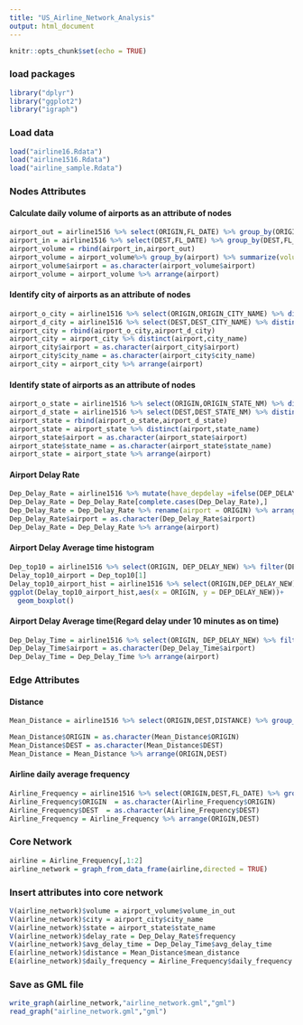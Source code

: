 ```yaml
---
title: "US_Airline_Network_Analysis"
output: html_document
---
```


```r
knitr::opts_chunk$set(echo = TRUE)
```


### load packages
```r
library("dplyr")
library("ggplot2")
library("igraph")
```

### Load data
```r
load("airline16.Rdata")
load("airline1516.Rdata")
load("airline_sample.Rdata")
```

### Nodes Attributes

#### Calculate daily volume of airports as an attribute of nodes
```r
airport_out = airline1516 %>% select(ORIGIN,FL_DATE) %>% group_by(ORIGIN,FL_DATE) %>% summarise(frequency = n()) %>% rename(airport = ORIGIN) %>% group_by(airport) %>% summarize(volume = mean(frequency))
airport_in = airline1516 %>% select(DEST,FL_DATE) %>% group_by(DEST,FL_DATE) %>% summarise(frequency = n()) %>% rename(airport = DEST) %>% group_by(airport) %>% summarise(volume = mean(frequency))
airport_volume = rbind(airport_in,airport_out) 
airport_volume = airport_volume%>% group_by(airport) %>% summarize(volume_in_out = sum(volume))
airport_volume$airport = as.character(airport_volume$airport)
airport_volume = airport_volume %>% arrange(airport)
```


#### Identify city of airports as an attribute of nodes
```r
airport_o_city = airline1516 %>% select(ORIGIN,ORIGIN_CITY_NAME) %>% distinct(ORIGIN,ORIGIN_CITY_NAME) %>% rename(airport = ORIGIN,city_name = ORIGIN_CITY_NAME)
airport_d_city = airline1516 %>% select(DEST,DEST_CITY_NAME) %>% distinct(DEST,DEST_CITY_NAME) %>% rename(airport = DEST,city_name = DEST_CITY_NAME)
airport_city = rbind(airport_o_city,airport_d_city)
airport_city = airport_city %>% distinct(airport,city_name)
airport_city$airport = as.character(airport_city$airport)
airport_city$city_name = as.character(airport_city$city_name)
airport_city = airport_city %>% arrange(airport)
```

#### Identify state of airports as an attribute of nodes
```r
airport_o_state = airline1516 %>% select(ORIGIN,ORIGIN_STATE_NM) %>% distinct(ORIGIN,ORIGIN_STATE_NM) %>% rename(airport = ORIGIN,state_name = ORIGIN_STATE_NM)
airport_d_state = airline1516 %>% select(DEST,DEST_STATE_NM) %>% distinct(DEST,DEST_STATE_NM) %>% rename(airport = DEST,state_name = DEST_STATE_NM)
airport_state = rbind(airport_o_state,airport_d_state)
airport_state = airport_state %>% distinct(airport,state_name) 
airport_state$airport = as.character(airport_state$airport)
airport_state$state_name = as.character(airport_state$state_name)
airport_state = airport_state %>% arrange(airport)
```

#### Airport Delay Rate
```r
Dep_Delay_Rate = airline1516 %>% mutate(have_depdelay =ifelse(DEP_DELAY_NEW>0,1,0) ) %>% select(ORIGIN,have_depdelay)
Dep_Delay_Rate = Dep_Delay_Rate[complete.cases(Dep_Delay_Rate),]
Dep_Delay_Rate = Dep_Delay_Rate %>% rename(airport = ORIGIN) %>% arrange(airport) %>% group_by(airport) %>% summarize(frequency = sum(have_depdelay)/n())
Dep_Delay_Rate$airport = as.character(Dep_Delay_Rate$airport)
Dep_Delay_Rate = Dep_Delay_Rate %>% arrange(airport)
```

#### Airport Delay Average time histogram
```r
Dep_top10 = airline1516 %>% select(ORIGIN, DEP_DELAY_NEW) %>% filter(DEP_DELAY_NEW>10) %>% rename(airport = ORIGIN) %>% group_by(airport) %>% summarise(avg_delay_time = mean(DEP_DELAY_NEW)) %>% top_n(10,avg_delay_time)
Delay_top10_airport = Dep_top10[1]
Delay_top10_airport_hist = airline1516 %>% select(ORIGIN,DEP_DELAY_NEW) %>% filter(ORIGIN %in% Delay_top10_airport$airport, DEP_DELAY_NEW>0)
ggplot(Delay_top10_airport_hist,aes(x = ORIGIN, y = DEP_DELAY_NEW))+
  geom_boxplot()
```


#### Airport Delay Average time(Regard delay under 10 minutes as on time)
```r
Dep_Delay_Time = airline1516 %>% select(ORIGIN, DEP_DELAY_NEW) %>% filter(DEP_DELAY_NEW>0) %>% rename(airport = ORIGIN) %>% group_by(airport) %>% summarise(avg_delay_time = mean(DEP_DELAY_NEW))
Dep_Delay_Time$airport = as.character(Dep_Delay_Time$airport)
Dep_Delay_Time = Dep_Delay_Time %>% arrange(airport)
```

### Edge Attributes

#### Distance
```r
Mean_Distance = airline1516 %>% select(ORIGIN,DEST,DISTANCE) %>% group_by(ORIGIN,DEST) %>% summarise(mean_distance = mean(DISTANCE))

Mean_Distance$ORIGIN = as.character(Mean_Distance$ORIGIN)
Mean_Distance$DEST = as.character(Mean_Distance$DEST)
Mean_Distance = Mean_Distance %>% arrange(ORIGIN,DEST)
```

#### Airline daily  average frequency
```r
Airline_Frequency = airline1516 %>% select(ORIGIN,DEST,FL_DATE) %>% group_by(ORIGIN,DEST,FL_DATE) %>% summarize(frequency = n()) %>% group_by(ORIGIN,DEST) %>% summarise(daily_frequency = mean(frequency))
Airline_Frequency$ORIGIN  = as.character(Airline_Frequency$ORIGIN)
Airline_Frequency$DEST  = as.character(Airline_Frequency$DEST)
Airline_Frequency = Airline_Frequency %>% arrange(ORIGIN,DEST)
```




### Core Network
```r
airline = Airline_Frequency[,1:2]
airline_network = graph_from_data_frame(airline,directed = TRUE)
```

### Insert attributes into core network
```r
V(airline_network)$volume = airport_volume$volume_in_out
V(airline_network)$city = airport_city$city_name
V(airline_network)$state = airport_state$state_name
V(airline_network)$delay_rate = Dep_Delay_Rate$frequency
V(airline_network)$avg_delay_time = Dep_Delay_Time$avg_delay_time
E(airline_network)$distance = Mean_Distance$mean_distance
E(airline_network)$daily_frequency = Airline_Frequency$daily_frequency
```

### Save as GML file
```r
write_graph(airline_network,"airline_network.gml","gml")
read_graph("airline_network.gml","gml")

```


